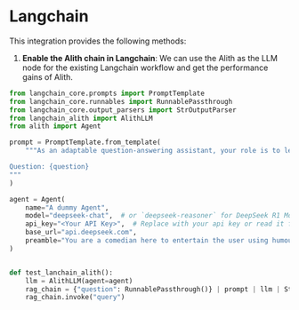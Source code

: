 # Langchain

This integration provides the following methods:

1. **Enable the Alith chain in Langchain**: We can use the Alith as the LLM node for the existing Langchain workflow and get the performance gains of Alith.

```python
from langchain_core.prompts import PromptTemplate
from langchain_core.runnables import RunnablePassthrough
from langchain_core.output_parsers import StrOutputParser
from langchain_alith import AlithLLM
from alith import Agent

prompt = PromptTemplate.from_template(
    """As an adaptable question-answering assistant, your role is to leverage the provided context to address user inquiries. When direct answers are not apparent from the context, you are encouraged to draw upon analogies or related knowledge to formulate or infer solutions. If a certain answer remains elusive, politely acknowledge the limitation. Aim for concise responses, ideally within three sentences. In response to requests for links, explain that link provision is not supported.

Question: {question}
"""
)

agent = Agent(
    name="A dummy Agent",
    model="deepseek-chat",  # or `deepseek-reasoner` for DeepSeek R1 Model
    api_key="<Your API Key>",  # Replace with your api key or read it from env.
    base_url="api.deepseek.com",
    preamble="You are a comedian here to entertain the user using humour and jokes.",
)


def test_lanchain_alith():
    llm = AlithLLM(agent=agent)
    rag_chain = {"question": RunnablePassthrough()} | prompt | llm | StrOutputParser()
    rag_chain.invoke("query")
```

